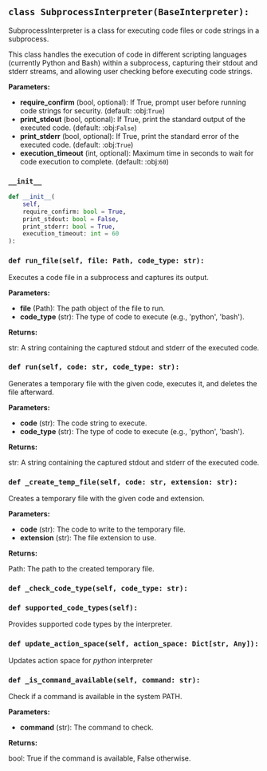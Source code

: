 <a id="camel.interpreters.subprocess_interpreter"></a>

<a id="camel.interpreters.subprocess_interpreter.SubprocessInterpreter"></a>

## `class SubprocessInterpreter(BaseInterpreter):`

SubprocessInterpreter is a class for executing code files or code
strings in a subprocess.

This class handles the execution of code in different scripting languages
(currently Python and Bash) within a subprocess, capturing their
stdout and stderr streams, and allowing user checking before executing code
strings.

**Parameters:**

- **require_confirm** (bool, optional): If True, prompt user before running code strings for security. (default: :obj:`True`)
- **print_stdout** (bool, optional): If True, print the standard output of the executed code. (default: :obj:`False`)
- **print_stderr** (bool, optional): If True, print the standard error of the executed code. (default: :obj:`True`)
- **execution_timeout** (int, optional): Maximum time in seconds to wait for code execution to complete. (default: :obj:`60`)

<a id="camel.interpreters.subprocess_interpreter.SubprocessInterpreter.__init__"></a>

### `__init__`

```python
def __init__(
    self,
    require_confirm: bool = True,
    print_stdout: bool = False,
    print_stderr: bool = True,
    execution_timeout: int = 60
):
```

<a id="camel.interpreters.subprocess_interpreter.SubprocessInterpreter.run_file"></a>

### `def run_file(self, file: Path, code_type: str):`

Executes a code file in a subprocess and captures its output.

**Parameters:**

- **file** (Path): The path object of the file to run.
- **code_type** (str): The type of code to execute (e.g., 'python', 'bash').

**Returns:**

  str: A string containing the captured stdout and stderr of the
executed code.

<a id="camel.interpreters.subprocess_interpreter.SubprocessInterpreter.run"></a>

### `def run(self, code: str, code_type: str):`

Generates a temporary file with the given code, executes it, and
deletes the file afterward.

**Parameters:**

- **code** (str): The code string to execute.
- **code_type** (str): The type of code to execute (e.g., 'python', 'bash').

**Returns:**

  str: A string containing the captured stdout and stderr of the
executed code.

<a id="camel.interpreters.subprocess_interpreter.SubprocessInterpreter._create_temp_file"></a>

### `def _create_temp_file(self, code: str, extension: str):`

Creates a temporary file with the given code and extension.

**Parameters:**

- **code** (str): The code to write to the temporary file.
- **extension** (str): The file extension to use.

**Returns:**

  Path: The path to the created temporary file.

<a id="camel.interpreters.subprocess_interpreter.SubprocessInterpreter._check_code_type"></a>

### `def _check_code_type(self, code_type: str):`

<a id="camel.interpreters.subprocess_interpreter.SubprocessInterpreter.supported_code_types"></a>

### `def supported_code_types(self):`

Provides supported code types by the interpreter.

<a id="camel.interpreters.subprocess_interpreter.SubprocessInterpreter.update_action_space"></a>

### `def update_action_space(self, action_space: Dict[str, Any]):`

Updates action space for *python* interpreter

<a id="camel.interpreters.subprocess_interpreter.SubprocessInterpreter._is_command_available"></a>

### `def _is_command_available(self, command: str):`

Check if a command is available in the system PATH.

**Parameters:**

- **command** (str): The command to check.

**Returns:**

  bool: True if the command is available, False otherwise.
